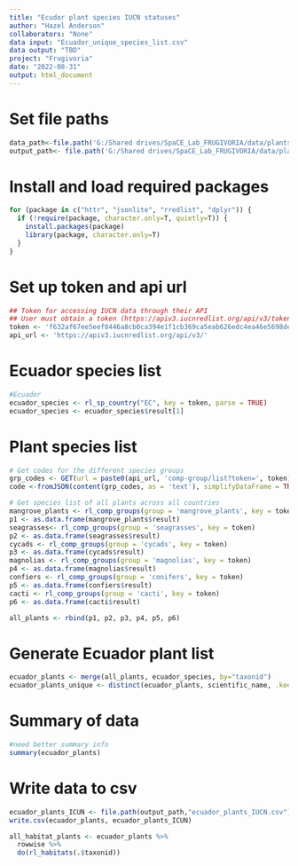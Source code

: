 ```yaml
---
title: "Ecudor plant species IUCN statuses"
author: "Hazel Anderson"
collaborators: "None"
data input: "Ecuador_unique_species_list.csv"
data output: "TBD"
project: "Frugivoria"
date: "2022-08-31"
output: html_document
---
```

# Set file paths
```r
data_path<-file.path('G:/Shared drives/SpaCE_Lab_FRUGIVORIA/data/plants/L0')
output_path<- file.path('G:/Shared drives/SpaCE_Lab_FRUGIVORIA/data/plants/L0')
```

# Install and load required packages
```r
for (package in c("httr", "jsonlite", "rredlist", "dplyr")) {
  if (!require(package, character.only=T, quietly=T)) {
    install.packages(package)
    library(package, character.only=T)
  }
}
```
# Set up token and api url
```r
## Token for accessing IUCN data through their API
## User must obtain a token (https://apiv3.iucnredlist.org/api/v3/token) before using the 'rredlist package'.
token <- 'f632af67ee5eef8446a8cb0ca394e1f1cb369ca5eab626edc4ea46e5698deb25'
api_url <- 'https://apiv3.iucnredlist.org/api/v3/'

```

# Ecuador species list
```r
#Ecuador
ecuador_species <- rl_sp_country("EC", key = token, parse = TRUE)
ecuador_species <- ecuador_species$result[1]
```

# Plant species list
```r
# Get codes for the different species groups
grp_codes <- GET(url = paste0(api_url, 'comp-group/list?token=', token))
code <-fromJSON(content(grp_codes, as = 'text'), simplifyDataFrame = TRUE, flatten = TRUE)$result
```

```r
# Get species list of all plants across all countries
mangrove_plants <- rl_comp_groups(group = 'mangrove_plants', key = token)
p1 <- as.data.frame(mangrove_plants$result)
seagrasses<- rl_comp_groups(group = 'seagrasses', key = token)
p2 <- as.data.frame(seagrasses$result)
cycads <- rl_comp_groups(group = 'cycads', key = token)
p3 <- as.data.frame(cycads$result)
magnolias <- rl_comp_groups(group = 'magnolias', key = token)
p4 <- as.data.frame(magnolias$result)
confiers <- rl_comp_groups(group = 'conifers', key = token)
p5 <- as.data.frame(confiers$result)
cacti <- rl_comp_groups(group = 'cacti', key = token)
p6 <- as.data.frame(cacti$result)

all_plants <- rbind(p1, p2, p3, p4, p5, p6)
```

# Generate Ecuador plant list
```r
ecuador_plants <- merge(all_plants, ecuador_species, by="taxonid")
ecuador_plants_unique <- distinct(ecuador_plants, scientific_name, .keep_all = TRUE)
```

# Summary of data
```r
#need better summary info
summary(ecuador_plants)
```

# Write data to csv
```r
ecuador_plants_ICUN <- file.path(output_path,"ecuador_plants_IUCN.csv")
write.csv(ecuador_plants, ecuador_plants_ICUN)
```


```r
all_habitat_plants <- ecuador_plants %>%
  rowwise %>%
  do(rl_habitats(.$taxonid))
```

